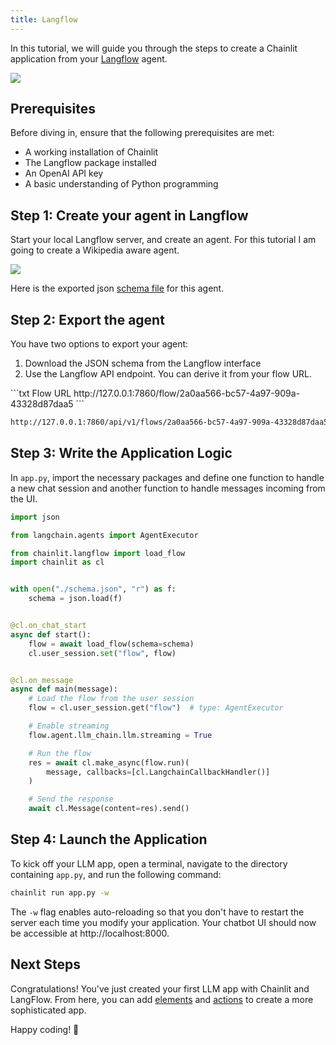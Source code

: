 ```yaml
---
title: Langflow
---
```


In this tutorial, we will guide you through the steps to create a Chainlit application from your [Langflow](https://github.com/logspace-ai/langflow) agent.

<Frame caption="Preview of the app you'll build">
  <img src="/images/langflow-example.gif" />
</Frame>

## Prerequisites

Before diving in, ensure that the following prerequisites are met:

- A working installation of Chainlit
- The Langflow package installed
- An OpenAI API key
- A basic understanding of Python programming

## Step 1: Create your agent in Langflow

Start your local Langflow server, and create an agent. For this tutorial I am going to create a Wikipedia aware agent.

<Frame caption="Langflow graph of the agent">
  <img src="/images/langflow-graph.png" />
</Frame>

Here is the exported json [schema file](https://chainlit-cloud.s3.eu-west-3.amazonaws.com/docs/langflow_schema.json) for this agent.

## Step 2: Export the agent

You have two options to export your agent:

1. Download the JSON schema from the Langflow interface
2. Use the Langflow API endpoint. You can derive it from your flow URL.

<CodeGroup>
```txt Flow URL
http://127.0.0.1:7860/flow/2a0aa566-bc57-4a97-909a-43328d87daa5
```

```txt API endpoint
http://127.0.0.1:7860/api/v1/flows/2a0aa566-bc57-4a97-909a-43328d87daa5
```

</CodeGroup>

## Step 3: Write the Application Logic

In `app.py`, import the necessary packages and define one function to handle a new chat session and another function to handle messages incoming from the UI.

```python app.py
import json

from langchain.agents import AgentExecutor

from chainlit.langflow import load_flow
import chainlit as cl


with open("./schema.json", "r") as f:
    schema = json.load(f)


@cl.on_chat_start
async def start():
    flow = await load_flow(schema=schema)
    cl.user_session.set("flow", flow)


@cl.on_message
async def main(message):
    # Load the flow from the user session
    flow = cl.user_session.get("flow")  # type: AgentExecutor

    # Enable streaming
    flow.agent.llm_chain.llm.streaming = True

    # Run the flow
    res = await cl.make_async(flow.run)(
        message, callbacks=[cl.LangchainCallbackHandler()]
    )

    # Send the response
    await cl.Message(content=res).send()

```

## Step 4: Launch the Application

To kick off your LLM app, open a terminal, navigate to the directory containing `app.py`, and run the following command:

```bash
chainlit run app.py -w
```

The `-w` flag enables auto-reloading so that you don't have to restart the server each time you modify your application. Your chatbot UI should now be accessible at http://localhost:8000.

## Next Steps

Congratulations! You've just created your first LLM app with Chainlit and LangFlow. From here, you can add [elements](/chat-experience/elements) and [actions](/chat-experience/actions) to create a more sophisticated app.

Happy coding! 🎉
